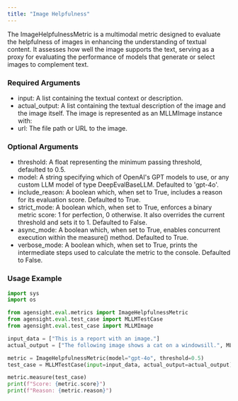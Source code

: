 ```yaml
---
title: "Image Helpfulness"
---
```


The ImageHelpfulnessMetric is a multimodal metric designed to evaluate the helpfulness of images in enhancing the understanding of textual content. It assesses how well the image supports the text, serving as a proxy for evaluating the performance of models that generate or select images to complement text.

### **Required Arguments**

- input: A list containing the textual context or description.
- actual_output: A list containing the textual description of the image and the image itself. The image is represented as an MLLMImage instance with:
- url: The file path or URL to the image.

### **Optional Arguments**

- threshold: A float representing the minimum passing threshold, defaulted to 0.5.
- model: A string specifying which of OpenAI's GPT models to use, or any custom LLM model of type DeepEvalBaseLLM. Defaulted to 'gpt-4o'.
- include_reason: A boolean which, when set to True, includes a reason for its evaluation score. Defaulted to True.
- strict_mode: A boolean which, when set to True, enforces a binary metric score: 1 for perfection, 0 otherwise. It also overrides the current threshold and sets it to 1. Defaulted to False.
- async_mode: A boolean which, when set to True, enables concurrent execution within the measure() method. Defaulted to True.
- verbose_mode: A boolean which, when set to True, prints the intermediate steps used to calculate the metric to the console. Defaulted to False.

### **Usage Example**

```python
import sys
import os

from agensight.eval.metrics import ImageHelpfulnessMetric
from agensight.eval.test_case import MLLMTestCase
from agensight.eval.test_case import MLLMImage

input_data = ["This is a report with an image."]
actual_output = ["The following image shows a cat on a windowsill.", MLLMImage(url="/Users/deepeshagrawal/pype/examples/evaluations/multi_model/cat.jpeg")]

metric = ImageHelpfulnessMetric(model="gpt-4o", threshold=0.5)
test_case = MLLMTestCase(input=input_data, actual_output=actual_output)

metric.measure(test_case)
print(f"Score: {metric.score}")
print(f"Reason: {metric.reason}") 
```